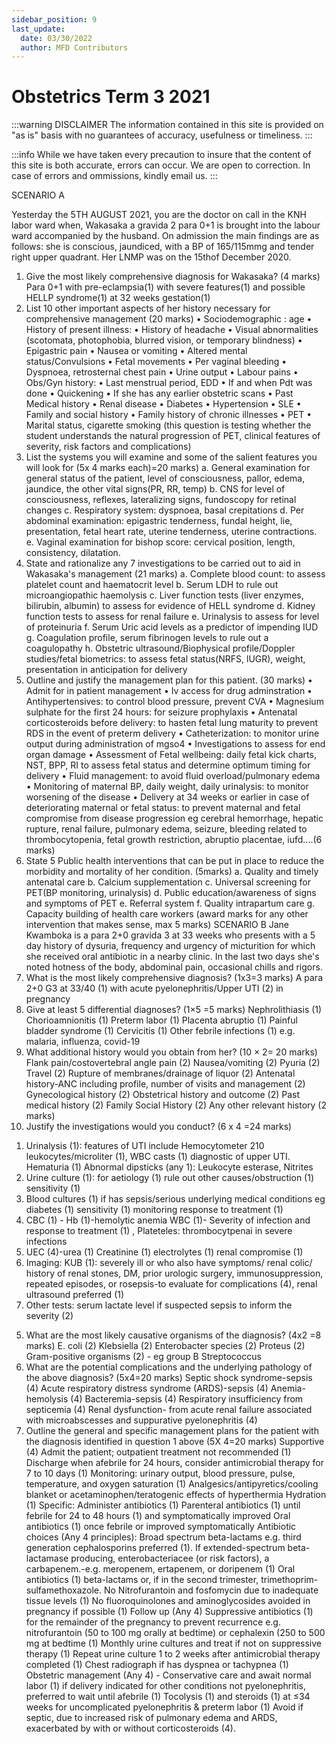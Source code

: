 ```yaml
---
sidebar_position: 9
last_update:
  date: 03/30/2022
  author: MFD Contributors
---
```


# Obstetrics Term 3 2021

:::warning DISCLAIMER
The information contained in this site is provided on "as is" basis with no guarantees of accuracy, usefulness or timeliness.
:::

:::info
While we have taken every precaution to insure that the content of this site is both accurate, errors can occur. We are open to correction. In case of errors and ommissions, kindly email us.
:::

SCENARIO A

Yesterday the 5TH AUGUST 2021, you are the doctor on call in the KNH labor ward when, Wakasaka a gravida 2 para 0+1 is brought into the labour ward accompanied by the husband. On admission the main findings are as follows: she is conscious, jaundiced, with a BP of 165/115mmg and tender right upper quadrant.
Her LNMP was on the 15thof December 2020.
1. Give the most likely comprehensive diagnosis for Wakasaka? (4 marks)
Para 0+1 with pre-eclampsia(1) with severe features(1) and possible
HELLP syndrome(1) at 32 weeks gestation(1)
2. List 10 other important aspects of her history necessary for comprehensive management (20 marks)
• Sociodemographic : age
• History of present illness:
• History of headache
• Visual abnormalities (scotomata, photophobia, blurred vision, or temporary blindness)
• Epigastric pain
• Nausea or vomiting
• Altered mental status/Convulsions
• Fetal movements
• Per vaginal bleeding
• Dyspnoea, retrosternal chest pain
• Urine output
• Labour pains
• Obs/Gyn history:
• Last menstrual period, EDD
• If and when Pdt was done
• Quickening
• If she has any earlier obstetric scans
• Past Medical history
• Renal disease
• Diabetes
• Hypertension
• SLE
• Family and social history
• Family history of chronic illnesses
• PET
• Marital status, cigarette smoking
(this question is testing whether the student understands the natural progression of PET, clinical features of severity, risk factors and complications)
3. List the systems you will examine and some of the salient features you will look for (5x 4 marks each)=20 marks)
a. General examination for general status of the patient, level of consciousness, pallor, edema, jaundice, the other vital
signs(PR, RR, temp)
b. CNS for level of consciousness, reflexes, lateralizing signs, fundoscopy for retinal changes
c. Respiratory system: dyspnoea, basal crepitations
d. Per abdominal examination: epigastric tenderness, fundal height, lie, presentation, fetal heart rate, uterine tenderness, uterine contractions.
e. Vaginal examination for bishop score: cervical position, length, consistency, dilatation.
4. State and rationalize any 7 investigations to be carried out to aid in
Wakasaka's management (21 marks)
a. Complete blood count: to assess platelet count and haematocrit level
b. Serum LDH to rule out microangiopathic haemolysis
c. Liver function tests (liver enzymes, bilirubin, albumin) to assess for evidence of HELL syndrome
d. Kidney function tests to assess for renal failure
e. Urinalysis to assess for level of proteinuria
f. Serum Uric acid levels as a predictor of impending IUD
g. Coagulation profile, serum fibrinogen levels to rule out a coagulopathy
h. Obstetric ultrasound/Biophysical profile/Doppler studies/fetal biometrics: to assess fetal status(NRFS, lUGR), weight, presentation in anticipation for delivery
5. Outline and justify the management plan for this patient. (30 marks)
• Admit for in patient management
• Iv access for drug adminstration
• Antihypertensives: to control blood pressure, prevent CVA
• Magnesium sulphate for the first 24 hours: for seizure prophylaxis
• Antenatal corticosteroids before delivery: to hasten fetal lung maturity to prevent RDS in the event of preterm delivery
• Catheterization: to monitor urine output during administration of mgso4
• Investigations to assess for end organ damage
• Assessment of Fetal wellbeing: daily fetal kick charts, NST, BPP, RI to assess fetal status and determine optimum timing for delivery
• Fluid management: to avoid fluid overload/pulmonary edema
• Monitoring of maternal BP, daily weight, daily urinalysis: to monitor worsening of the disease
• Delivery at 34 weeks or earlier in case of deteriorating maternal or fetal status: to prevent maternal and fetal compromise from disease progression eg cerebral hemorrhage, hepatic rupture, renal failure, pulmonary edema, seizure, bleeding related to thrombocytopenia, fetal growth restriction, abruptio placentae, iufd....(6 marks)
6. State 5 Public health interventions that can be put in place to reduce the morbidity and mortality of her condition. (5marks)
a. Quality and timely antenatal care
b. Calcium supplementation
c. Universal screening for PET(BP monitoring, urinalysis)
d. Public education/awareness of signs and symptoms of PET
e. Referral system
f. Quality intrapartum care
g. Capacity building of health care workers
(award marks for any other intervention that makes sense, max 5 marks)
SCENARIO B
Jane Kwamboka is a para 2+0 gravida 3 at 33 weeks who presents with a 5 day history of dysuria, frequency and urgency of micturition for which she received oral antibiotic in a nearby clinic. In the last two days she's noted hotness of the body, abdominal pain, occasional chills and rigors.
1. What is the most likely comprehensive diagnosis? (1x3=3 marks)
A para 2+0 G3 at 33/40 (1) with acute pyelonephritis/Upper UTI (2) in pregnancy
2. Give at least 5 differential diagnoses? (1×5 =5 marks)
Nephrolithiasis (1)
Chorioamnionitis (1)
Preterm labor (1)
Placenta abruptio (1)
Painful bladder syndrome (1)
Cervicitis (1)
Other febrile infections (1) e.g. malaria, influenza, covid-19
3. What additional history would you obtain from her? (10 × 2= 20 marks)
Flank pain/costovertebral angle pain (2)
Nausea/vomiting (2)
Pyuria (2)
Travel (2)
Rupture of membranes/drainage of liquor (2)
Antenatal history-ANC including profile, number of visits and management (2)
Gynecological history (2)
Obstetrical history and outcome (2)
Past medical history (2)
Family Social History (2)
Any other relevant history (2 marks)
4. Justify the investigations would you conduct? (6 x 4 =24 marks)
1) Urinalysis (1): features of UTI include
Hemocytometer 210 leukocytes/microliter (1),
WBC casts (1) diagnostic of upper UTI. Hematuria (1)
Abnormal dipsticks (any 1): Leukocyte esterase, Nitrites
2) Urine culture (1): for aetiology (1) rule out other causes/obstruction (1)
sensitivity (1)
3) Blood cultures (1) if has sepsis/serious underlying medical conditions eg diabetes (1) sensitivity (1) monitoring response to treatment (1)
4) CBC (1) - Hb (1)-hemolytic anemia WBC (1)- Severity of infection and response to treatment (1) , Plateteles: thrombocytpenai in severe infections
5) UEC (4)-urea (1) Creatinine (1) electrolytes (1) renal compromise (1)
6) Imaging:
KUB (1): severely ill or who also have symptoms/ renal colic/ history of renal stones,
DM, prior urologic surgery, immunosuppression, repeated
episodes, or rosepsis-to evaluate for complications (4), renal ultrasound preferred (1)
7) Other tests: serum lactate level if suspected sepsis to inform the severity
(2)
5. What are the most likely causative organisms of the diagnosis? (4x2 =8 marks)
E. coli (2)
Klebsiella (2)
Enterobacter species (2)
Proteus (2)
Gram-positive organisms (2) - eg group B Streptococcus
6. What are the potential complications and the underlying pathology of the above diagnosis? (5x4=20 marks)
Septic shock syndrome-sepsis (4)
Acute respiratory distress syndrome (ARDS)-sepsis (4)
Anemia-hemolysis (4)
Bacteremia-sepsis (4)
Respiratory insufficiency from septicemia (4)
Renal dysfunction- from acute renal failure associated with microabscesses and suppurative pyelonephritis (4)
7. Outline the general and specific management plans for the patient with the diagnosis identified in question 1 above (5X 4=20 marks)
Supportive (4)
Admit the patient; outpatient treatment not recommended (1)
Discharge when afebrile for 24 hours, consider antimicrobial therapy for 7 to 10 days (1)
Monitoring: urinary output, blood pressure, pulse, temperature, and oxygen saturation (1)
Analgesics/antipyretics/cooling blanket or acetaminophen/teratogenic effects of hyperthermia
Hydration (1)
Specific: Administer antibiotics (1)
Parenteral antibiotics (1) until febrile for 24 to 48 hours (1) and symptomatically improved
Oral antibiotics (1) once febrile or improved symptomatically
Antibiotic choices (Any 4 principles):
Broad spectrum beta-lactams e.g. third generation cephalosporins preferred (1).
If extended-spectrum beta-lactamase producing, enterobacteriacee (or risk factors), a carbapenem.-e.g. meropenem, ertapenem, or doripenem (1)
Oral antibiotics (1) beta-lactams or, if in the second trimester, trimethoprim-sulfamethoxazole.
No Nitrofurantoin and fosfomycin due to inadequate tissue levels (1)
No fluoroquinolones and aminoglycosides avoided in pregnancy if possible (1)
Follow up (Any 4)
Suppressive antibiotics (1) for the remainder of the pregnancy to prevent recurrence e.g. nitrofurantoin (50 to 100 mg orally at bedtime) or cephalexin (250 to 500 mg at bedtime (1)
Monthly urine cultures and treat if not on suppressive therapy (1)
Repeat urine culture 1 to 2 weeks after antimicrobial therapy completed (1)
Chest radiograph if has dyspnea or tachypnea (1)
Obstetric management (Any 4) -
Conservative care and await normal labor (1)
if delivery indicated for other conditions not pyelonephritis, preferred to wait until afebrile (1)
Tocolysis (1) and steroids (1) at ≤34 weeks for uncomplicated pyelonephritis & preterm labor (1)
Avoid if septic, due to increased risk of pulmonary edema and ARDS, exacerbated by with or without corticosteroids (4).
